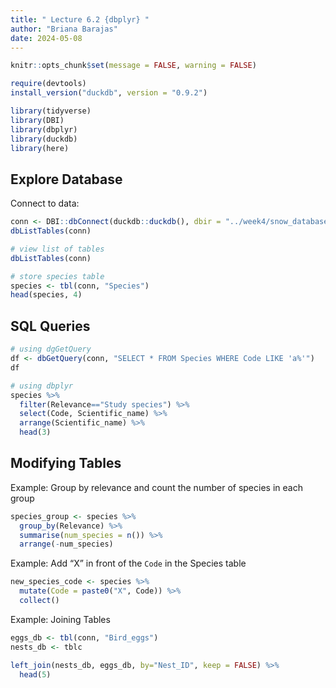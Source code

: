```yaml
---
title: " Lecture 6.2 {dbplyr} "
author: "Briana Barajas"
date: 2024-05-08
---
```


```r
knitr::opts_chunk$set(message = FALSE, warning = FALSE)
```

```r
require(devtools)
install_version("duckdb", version = "0.9.2")
```


```r
library(tidyverse)
library(DBI)
library(dbplyr)
library(duckdb)
library(here)
```

## Explore Database

Connect to data:
```r
conn <- DBI::dbConnect(duckdb::duckdb(), dbir = "../week4/snow_database.db")
dbListTables(conn)
```

```r
# view list of tables
dbListTables(conn)

# store species table
species <- tbl(conn, "Species")
head(species, 4)
```


## SQL Queries
```r
# using dgGetQuery
df <- dbGetQuery(conn, "SELECT * FROM Species WHERE Code LIKE 'a%'")
df

# using dbplyr
species %>%
  filter(Relevance=="Study species") %>%
  select(Code, Scientific_name) %>%
  arrange(Scientific_name) %>%
  head(3)
```

## Modifying Tables

Example: Group by relevance and count the number of species in each group
```r
species_group <- species %>% 
  group_by(Relevance) %>% 
  summarise(num_species = n()) %>% 
  arrange(-num_species)
```

Example: Add "X" in front of the `Code` in the Species table
```r
new_species_code <- species %>% 
  mutate(Code = paste0("X", Code)) %>% 
  collect()
```

Example: Joining Tables
```r
eggs_db <- tbl(conn, "Bird_eggs")
nests_db <- tblc

left_join(nests_db, eggs_db, by="Nest_ID", keep = FALSE) %>%
  head(5)
```


